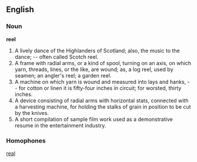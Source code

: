 ==English==

===Noun===

'''reel'''

#A lively dance of the Highlanders of Scotland; also, the music to the dance; -- often called Scotch reel.
#A frame with radial arms, or a kind of spool, turning on an axis, on which yarn, threads, lines, or the like, are wound; as, a log reel, used by seamen; an angler's reel; a garden reel.
#A machine on which yarn is wound and measured into lays and hanks, -- for cotton or linen it is fifty-four inches in circuit; for worsted, thirty inches.
#A device consisting of radial arms with horizontal stats, connected with a harvesting machine, for holding the stalks of grain in position to be cut by the knives.
#A short compilation of sample film work used as a demonstrative resume in the entertainment industry.

===Homophones===
[[real]]